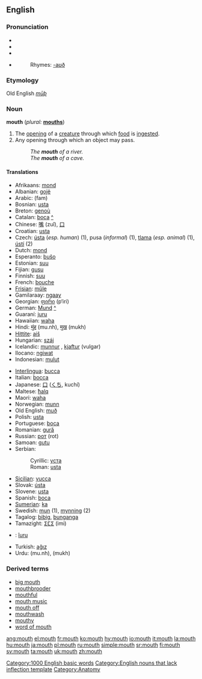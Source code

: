 ==English==

{{rank|boys|joy|green|681|mouth|generally|ago|easily}}

===Pronunciation===
*{{AHD|mouth}}
*{{IPA|/maʊθ/}}
*{{SAMPA|/maUT/}}
*{{audio|en-us-mouth.ogg|Audio (US)}}
*:Rhymes: [[Rhymes:English:-aʊð|-aʊð]]
===Etymology===
Old English ''[[mūþ]]''
===Noun===
{{wikipediapar|Mouth}}
'''mouth''' (''plural:'' '''[[mouths]]''')

# The [[opening]] of a [[creature]] through which [[food]] is [[ingest]]ed.
# Any opening through which an object may pass.  <!-- this needs improvement, somehow -->
#: ''The '''mouth''' of a river.''
#: ''The '''mouth''' of a cave.''

====Translations====
{{top}}
*Afrikaans: [[mond]]
*Albanian: [[gojë]] {{f}}
*Arabic: {{ARchar|[[فم]]}} (fam)
*Bosnian: [[usta#Bosnian|usta]] {{n}} {{p}}
*Breton: [[genoù]] {{m}}
*Catalan: [[boca]] {{f}} [[:ca:boca|^]]
*Chinese: [[嘴]] (zuǐ), [[口]]
*Croatian: [[usta#Croatian|usta]] {{n}} {{p}}
*Czech: [[ústa]] {{p}} (''esp. human'') (1), pusa {{f}} (''informal'') (1), [[tlama]] {{f}} (''esp. animal'') (1), [[ústí]] {{n}} (2)
*Dutch: [[mond]] {{m}}
*Esperanto: [[buŝo]]
*Estonian: [[suu]]
*Fijian: [[gusu]]
*Finnish: [[suu]]
*French: [[bouche]] {{f}}
*[[Frisian]]: [[mûle]]
*Gamilaraay: [[ngaay]]
*Georgian: [[ფირი]] (p‘iri)
*German: [[Mund]] {{m}} [[:de:Mund|^]]
*Guaraní: [[juru]]
*Hawaiian: [[waha]]
*Hindi: [[मुंह]] (mu.nh), [[मुख]] (mukh)
*[[Hittite]]: [[aiš]] {{n}}
*Hungarian: [[száj]]
*Icelandic: [[munnur]] {{m}}, [[kjaftur]] (vulgar) {{m}}
*Ilocano: [[ngiwat]]
*Indonesian: [[mulut]]
{{mid}}
*[[Interlingua]]: [[bucca]]
*Italian: [[bocca]] {{f}}
*Japanese: [[口]] ([[くち]], kuchí)
*Maltese: [[ħalq]]
*Maori: [[waha]]
*Norwegian: [[munn]] {{m}}
*Old English: [[muð]] {{m}}
*Polish: [[usta]] {{p}}
*Portuguese: [[boca]] {{f}}
*Romanian: [[gură]] {{f}}
*Russian: [[рот]] (rot) {{m}}
*Samoan: [[gutu]]
*Serbian:
*:Cyrillic: [[уста#Serbian|уста]] {{n}} {{p}}
*:Roman: [[usta#Serbian|usta]] {{n}} {{p}}
*[[Sicilian]]: [[vucca]] {{f}}
*Slovak: [[ústa]]  {{p}}
*Slovene: [[usta]] {{n}} {{p}}
*Spanish: [[boca]] {{f}}
*[[Sumerian]]: [[ka#Sumerian|ka]]
*Swedish: [[mun]] (1), [[mynning]] (2)
*Tagalog: [[bibig]], [[bunganga]]
*Tamazight: [[ⵉⵎⵉ]] (imi) {{m}}
*{{tpn}}: [[îuru]]
*Turkish: [[ağız]]
*Urdu: {{URchar|[[منہ]]}} (mu.nh), {{URchar|[[مکھ]]}} (mukh)
{{bottom}}

===Derived terms===
*[[big mouth]]
*[[mouthbrooder]]
*[[mouthful]]
*[[mouth music]]
*[[mouth off]]
*[[mouthwash]]
*[[mouthy]]
*[[word of mouth]]

[[Category:1000 English basic words]]
[[Category:English nouns that lack inflection template]]
[[Category:Anatomy]]

[[ang:mouth]]
[[el:mouth]]
[[fr:mouth]]
[[ko:mouth]]
[[hy:mouth]]
[[io:mouth]]
[[it:mouth]]
[[la:mouth]]
[[hu:mouth]]
[[ja:mouth]]
[[pl:mouth]]
[[ru:mouth]]
[[simple:mouth]]
[[sr:mouth]]
[[fi:mouth]]
[[sv:mouth]]
[[ta:mouth]]
[[uk:mouth]]
[[zh:mouth]]